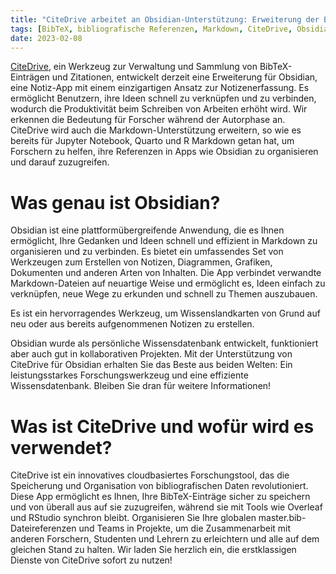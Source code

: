 ```yaml
---
title: "CiteDrive arbeitet an Obsidian-Unterstützung: Erweiterung der BibTeX-Unterstützung für Markdown"
tags: [BibTeX, bibliografische Referenzen, Markdown, CiteDrive, Obsidian, Rstudio, Quarto, R Markdown, Notizen]
date: 2023-02-08
---
```


[CiteDrive](https://www.citedrive.com/), ein Werkzeug zur Verwaltung und Sammlung von BibTeX-Einträgen und Zitationen, entwickelt derzeit eine Erweiterung für Obsidian, eine Notiz-App mit einem einzigartigen Ansatz zur Notizenerfassung. Es ermöglicht Benutzern, ihre Ideen schnell zu verknüpfen und zu verbinden, wodurch die Produktivität beim Schreiben von Arbeiten erhöht wird. Wir erkennen die Bedeutung für Forscher während der Autorphase an. CiteDrive wird auch die Markdown-Unterstützung erweitern, so wie es bereits für Jupyter Notebook, Quarto und R Markdown getan hat, um Forschern zu helfen, ihre Referenzen in Apps wie Obsidian zu organisieren und darauf zuzugreifen.


<CiteDrive /> 

# Was genau ist Obsidian?
Obsidian ist eine plattformübergreifende Anwendung, die es Ihnen ermöglicht, Ihre Gedanken und Ideen schnell und effizient in Markdown zu organisieren und zu verbinden. Es bietet ein umfassendes Set von Werkzeugen zum Erstellen von Notizen, Diagrammen, Grafiken, Dokumenten und anderen Arten von Inhalten. Die App verbindet verwandte Markdown-Dateien auf neuartige Weise und ermöglicht es, Ideen einfach zu verknüpfen, neue Wege zu erkunden und schnell zu Themen auszubauen.

Es ist ein hervorragendes Werkzeug, um Wissenslandkarten von Grund auf neu oder aus bereits aufgenommenen Notizen zu erstellen.

Obsidian wurde als persönliche Wissensdatenbank entwickelt, funktioniert aber auch gut in kollaborativen Projekten. Mit der Unterstützung von CiteDrive für Obsidian erhalten Sie das Beste aus beiden Welten: Ein leistungsstarkes Forschungswerkzeug und eine effiziente Wissensdatenbank. Bleiben Sie dran für weitere Informationen!

# Was ist CiteDrive und wofür wird es verwendet?
CiteDrive ist ein innovatives cloudbasiertes Forschungstool, das die Speicherung und Organisation von bibliografischen Daten revolutioniert. Diese App ermöglicht es Ihnen, Ihre BibTeX-Einträge sicher zu speichern und von überall aus auf sie zuzugreifen, während sie mit Tools wie Overleaf und RStudio synchron bleibt. Organisieren Sie Ihre globalen master.bib-Dateireferenzen und Teams in Projekte, um die Zusammenarbeit mit anderen Forschern, Studenten und Lehrern zu erleichtern und alle auf dem gleichen Stand zu halten. Wir laden Sie herzlich ein, die erstklassigen Dienste von CiteDrive sofort zu nutzen!
